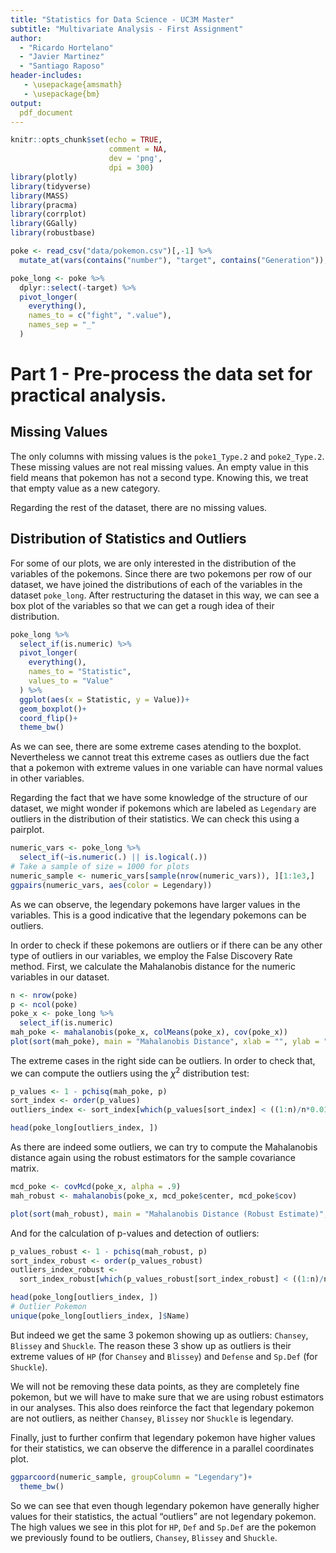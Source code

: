 ```yaml
---
title: "Statistics for Data Science - UC3M Master"
subtitle: "Multivariate Analysis - First Assignment"
author: 
  - "Ricardo Hortelano"
  - "Javier Martinez"
  - "Santiago Raposo"
header-includes:
   - \usepackage{amsmath}
   - \usepackage{bm}
output:
  pdf_document
---
```

```r
knitr::opts_chunk$set(echo = TRUE,
                      comment = NA,
                      dev = 'png',
                      dpi = 300)
library(plotly)
library(tidyverse)
library(MASS)
library(pracma)
library(corrplot)
library(GGally)
library(robustbase)
```

```r
poke <- read_csv("data/pokemon.csv")[,-1] %>% 
  mutate_at(vars(contains("number"), "target", contains("Generation")), as.factor)

poke_long <- poke %>%
  dplyr::select(-target) %>%
  pivot_longer(
    everything(),
    names_to = c("fight", ".value"),
    names_sep = "_"
  )
```


# Part 1 - Pre-process the data set for practical analysis.

## Missing Values
The only columns with missing values is the `poke1_Type.2` and `poke2_Type.2`. These missing values are not real missing values. 
An empty value in this field means that pokemon has not a second type. Knowing this, we treat that empty value as a new category.

Regarding the rest of the dataset, there are no missing values.

## Distribution of Statistics and Outliers
For some of our plots, we are only interested in the distribution of the variables of the pokemons. Since there are two pokemons per row of our dataset, we have joined the distributions of each of the variables in the dataset `poke_long`. After restructuring the dataset in this way, we can see a box plot of the variables so that we can get a rough idea of their distribution.

```r
poke_long %>% 
  select_if(is.numeric) %>% 
  pivot_longer(
    everything(),
    names_to = "Statistic",
    values_to = "Value"
  ) %>% 
  ggplot(aes(x = Statistic, y = Value))+
  geom_boxplot()+
  coord_flip()+
  theme_bw()
```
As we can see, there are some extreme cases atending to the boxplot. Nevertheless we cannot treat this extreme cases as outliers due the fact that a pokemon with extreme values in one variable can have normal values in other variables.

Regarding the fact that we have some knowledge of the structure of our dataset, we might wonder if pokemons which are labeled as `Legendary` are outliers in the distribution of their statistics. We can check this using a pairplot.
```r
numeric_vars <- poke_long %>% 
  select_if(~is.numeric(.) || is.logical(.))
# Take a sample of size = 1000 for plots
numeric_sample <- numeric_vars[sample(nrow(numeric_vars)), ][1:1e3,]
ggpairs(numeric_vars, aes(color = Legendary))
```
As we can observe, the legendary pokemons have larger values in the variables. This is a good indicative that the legendary pokemons can be outliers.

In order to check if these pokemons are outliers or if there can be any other type of outliers in our variables, we employ the False Discovery Rate method. First, we calculate the Mahalanobis distance for the numeric variables in our dataset.
```r
n <- nrow(poke)
p <- ncol(poke)
poke_x <- poke_long %>% 
  select_if(is.numeric)
mah_poke <- mahalanobis(poke_x, colMeans(poke_x), cov(poke_x))
plot(sort(mah_poke), main = "Mahalanobis Distance", xlab = "", ylab = "")
```
The extreme cases in the right side can be outliers. In order to check that, we can compute the outliers using the $\chi^2$ distribution test:
```r
p_values <- 1 - pchisq(mah_poke, p)
sort_index <- order(p_values)
outliers_index <- sort_index[which(p_values[sort_index] < ((1:n)/n*0.01))]

head(poke_long[outliers_index, ])
```

As there are indeed some outliers, we can try to compute the Mahalanobis distance again using the robust estimators for the sample covariance matrix.
```r
mcd_poke <- covMcd(poke_x, alpha = .9)
mah_robust <- mahalanobis(poke_x, mcd_poke$center, mcd_poke$cov)

plot(sort(mah_robust), main = "Mahalanobis Distance (Robust Estimate)", xlab = "", ylab= "")
```

And for the calculation of p-values and detection of outliers:
```r
p_values_robust <- 1 - pchisq(mah_robust, p)
sort_index_robust <- order(p_values_robust)
outliers_index_robust <- 
  sort_index_robust[which(p_values_robust[sort_index_robust] < ((1:n)/n*0.01))]

head(poke_long[outliers_index, ])
# Outlier Pokemon
unique(poke_long[outliers_index, ]$Name)
```
But indeed we get the same 3 pokemon showing up as outliers: `Chansey`, `Blissey` and `Shuckle`. The reason these 3 show up as outliers is their extreme values of `HP` (for `Chansey` and `Blissey`) and `Defense` and `Sp.Def` (for `Shuckle`).

We will not be removing these data points, as they are completely fine pokemon, but we will have to make sure that we are using robust estimators in our analyses. This also does reinforce the fact that legendary pokemon are not outliers, as neither `Chansey`, `Blissey` nor `Shuckle` is legendary.

Finally, just to further confirm that legendary pokemon have higher values for their statistics, we can observe the difference in a parallel coordinates plot.
```r
ggparcoord(numeric_sample, groupColumn = "Legendary")+
  theme_bw()
```

So we can see that even though legendary pokemon have generally higher values for their statistics, the actual "outliers" are not legendary pokemon. The high values we see in this plot for `HP`, `Def` and `Sp.Def` are the pokemon we previously found to be outliers, `Chansey`, `Blissey` and `Shuckle`.
